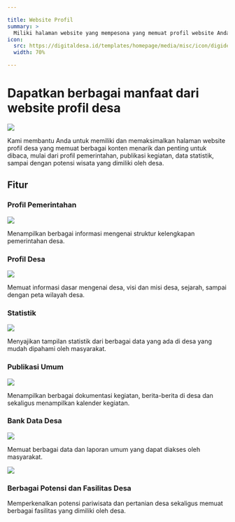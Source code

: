 ```yaml
---

title: Website Profil
summary: >
  Miliki halaman website yang mempesona yang memuat profil website Anda, produk andalan, serta wisata desa Anda.
icon:
  src: https://digitaldesa.id/templates/homepage/media/misc/icon/digides_webdesa.svg
  width: 70%

---
```


<double-section id="utama">

# Dapatkan berbagai manfaat dari website profil desa
![](https://digitaldesa.id/templates/homepage/media/misc/website%20profil%20desa%20digides.png)

  Kami membantu Anda untuk memiliki dan memaksimalkan halaman website profil desa yang memuat berbagai 
  konten menarik dan penting untuk dibaca, mulai dari profil pemerintahan, publikasi kegiatan, 
  data statistik, sampai dengan potensi wisata yang dimiliki oleh desa.

</double-section>

## Fitur

<double-section id="profil-pemerintahan">

### Profil Pemerintahan
![](https://digitaldesa.id/templates/homepage/media/misc/profil%20pemerintahan%20desa%20digides.png)

Menampilkan berbagai informasi mengenai struktur kelengkapan pemerintahan desa.

</double-section>
<double-section id="profil-desa">

### Profil Desa
![](https://digitaldesa.id/templates/homepage/media/misc/profil%20desa%20digides.png)

Memuat informasi dasar mengenai desa, visi dan misi desa, sejarah, sampai dengan peta wilayah desa.

</double-section>
<double-section id="statistik">

### Statistik
![](https://digitaldesa.id/templates/homepage/media/misc/statistik%20desa%20digides.png)

Menyajikan tampilan statistik dari berbagai data yang ada di desa yang mudah dipahami oleh masyarakat.

</double-section>
<double-section id="publikasi">

### Publikasi Umum
![](https://digitaldesa.id/templates/homepage/media/misc/publikasi%20umum%20desa%20digides.png)

Menampilkan berbagai dokumentasi kegiatan, berita-berita di desa dan sekaligus menampilkan kalender kegiatan.

</double-section>
<double-section id="bank-data">

### Bank Data Desa
![](https://digitaldesa.id/templates/homepage/media/misc/bank%20data%20desa%20digides.png)

Memuat berbagai data dan laporan umum yang dapat diakses oleh masyarakat.

</double-section>
<double-section id="potensi">

![](https://digitaldesa.id/templates/homepage/media/misc/potensi%20dan%20fasilitas%20desa%20digides.png)
### Berbagai Potensi dan Fasilitas Desa

Memperkenalkan potensi pariwisata dan pertanian desa sekaligus memuat 
berbagai fasilitas yang dimiliki oleh desa.

</double-section>
